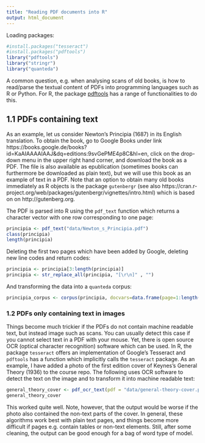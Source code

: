 ```yaml
---
title: "Reading PDF documents into R"
output: html_document
---
```


Loading packages:

```r
#install.packages("tesseract")
#install.packages("pdftools")
library("pdftools")
library("stringr")
library("quanteda")
```


A common question, e.g. when analysing scans of old books, is how to read/parse the textual content of PDFs into programming languages such as R or Python. For R, the package [pdftools](see also https://cran.r-project.org/web/packages/pdftools/pdftools.pdf) has a range of functionalities to do this.

## 1.1 PDFs containing text

As an example, let us consider Newton's Principia (1687) in its English translation. To obtain the book, go to Google Books under link https://books.google.de/books?id=KaAIAAAAIAAJ&dq=editions:9svGePME4p8C&hl=en, click on the drop-down menu in the upper right hand corner, and download the book as a PDF. The file is also available as epublication (sometimes books can furthermore be downloaded as plain text), but we will use this book as an example of text in a PDF. Note that an option to obtain many old books immediately as R objects is the package `gutenbergr` (see also https://cran.r-project.org/web/packages/gutenbergr/vignettes/intro.html) which is based on on http://gutenberg.org.

The PDF is parsed into R using the `pdf_text` function which returns a character vector with one row corresponding to one page:

```r
principia <- pdf_text("data/Newton_s_Principia.pdf")
class(principia)
length(principia)
```

Deleting the first two pages which have been added by Google, deleting new line codes and return codes:

```r
principia <- principia[3:length(principia)]
principia <- str_replace_all(principia, "[\r\n]" , "")
```

And transforming the data into a `quanteda` corpus:

```r
principia_corpus <- corpus(principia, docvars=data.frame(page=1:length(principia)))
```


### 1.2 PDFs only containing text in images

Things become much trickier if the PDFs do not contain machine readable text, but instead image such as scans. You can usually detect this case if you cannot select text in a PDF with your mouse. Yet, there is open source OCR (optical character recognition) software which can be used. In R, the package `tesseract` offers an implementation of Google's Tesseract and `pdftools` has a function which implicitly calls the `tesseract` package. As an example, I have added a photo of the first edition cover of Keynes's General Theory (1936) to the course repo. The following uses OCR software to detect the text on the image and to transform it into machine readable text:

```r
general_theory_cover <- pdf_ocr_text(pdf = "data/general-theory-cover.pdf", language = "eng", dpi = 300)
general_theory_cover
```

This worked quite well. Note, however, that the output would be worse if the photo also contained the non-text parts of the cover. In general, these algorithms work best with plain text pages, and things become more difficult if pages e.g. contain tables or non-text elements. Still, after some cleaning, the output can be good enough for a bag of word type of model.
